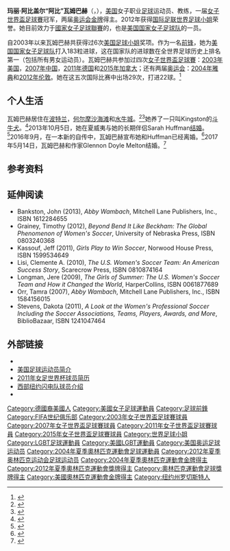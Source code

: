 {{noteTA
|G1=Football
|1=zh-hans:国际足联;zh-hk:國際足協;zh-tw:國際足總;
|2=zh-hans:罗切斯特; zh-hant:羅徹斯特;
|3=zh:水牛城; zh-hans:水牛城; zh-hant:水牛城; zh-cn:布法罗; zh-tw:水牛城;
}}
{{Infobox football biography
| name                = 阿比·瓦姆巴赫<br>Abby Wambach
| image               = [[File:Wambach-cropped.jpg|240px]]
| image_size          = 
| alt                 = 
| caption             = 2011年9月的瓦姆巴赫
| fullname            = Mary Abigail Wambach
| birth_date          = {{Birth date and age|1980|6|2|mf=y}}
| birth_place         = {{USA}}[[纽约州|纽约州]][[纽约州|纽约州]][[羅徹斯特_(紐約州)|罗切斯特]]
| height              = {{convert|5|ft|11|in|m|abbr=on}}
| position            = [[前鋒_(足球)|前锋]]
| currentclub         = {{link-en|西部纽约闪电队|Western New York Flash}}
| clubnumber          = 20
| youthyears1         = 1994–98
| youthclubs1         = 梅西女子中学队
| youthyears2         = 1995–97
| youthclubs2         = 罗切斯特精神队
| youthyears3         = 1998–2001
| youthclubs3         = 佛罗里达大学队
| years1              = 2002–03
| years2              = 2009–10
| years3              = 2011
| years4              = 2013–
| clubs1              = {{link-en|华盛顿自由队|Washington Freedom}}
| clubs2              = {{link-en|华盛顿自由队|Washington Freedom}}
| clubs3              = [[神奇傑克|神奇傑克]]
| clubs4              = {{link-en|西部纽约闪电队|Western New York Flash}}
| caps1               = 36
| caps2               = 39
| caps3               = 11
| caps4               = 13
| goals1              = 22
| goals2              = 21
| goals3              = 9
| goals4              = 10
| nationalyears1      = 2001–
| nationalteam1       = [[美国国家女子足球队|美国]]
| nationalcaps1       = 221
| nationalgoals1      = 167
| manageryears1       = 2011
| managerclubs1       = [[神奇傑克|神奇傑克]]（球员兼教练）
| medaltemplates      = 
| club-update         = 2013年7月20日
| nationalteam-update = 2014年5月10日
}}
{{MedalTableTop|width=280px}}
{{MedalCountry |{{USA}}}}
{{MedalSport|女子[[足球|足球]]}}
{{MedalCompetition|[[奥运会|奥运会]]}}
{{MedalGold| [[2004年夏季奥林匹克运动会|2004年雅典]] | [[2004夏季奥林匹克运动会女子足球比赛|队际]]}} 
{{MedalGold| [[2012年夏季奥林匹克运动会|2012年伦敦]] | [[2012夏季奥林匹克运动会女子足球比赛|队际]]}} 
{{MedalSport | [[女子世界盃足球賽|世界杯奖牌纪录]]}}
{{MedalGold | [[2015年女子世界盃足球賽|2015年加拿大]] | 队际}}
{{MedalSilver | [[2011年女子世界盃足球賽|2011年德国]] | 队际}}
{{MedalBronze | [[2003年女子世界盃足球賽|2003年美国]] | 队际}}
{{MedalBronze | [[2007年女子世界盃足球賽|2007年中国]] | 队际}}
{{MedalBottom}}
'''玛丽·阿比盖尔“阿比”瓦姆巴赫'''（{{lang-en|'''Mary Abigail "Abby" Wambach'''}}，{{bd|1980年|6月2日|catIdx=W}}），[[美国|美国]]女子职业[[足球|足球]]运动员、教练，一届[[女子世界盃足球賽|女子世界盃足球賽]]冠军，两届[[奥运会|奥运会]][[金牌|金牌]]得主。2012年获得[[國際足協世界足球先生|国际足联世界足球小姐]]荣誉。她目前效力于[[國家女子足球聯賽|國家女子足球聯賽]]的{{link-en|西部纽约闪电队|Western New York Flash}}，也是[[美国国家女子足球队|美国国家女子足球队]]的一员。

自2003年以来瓦姆巴赫共获得过6次[[美國足球年度最佳運動員|美国足球小姐]]奖项。作为一名[[前鋒_(足球)|前锋]]，她为[[美国国家女子足球队|美国国家女子足球队]]打入183粒进球，这在国家队的进球数在全世界足球历史上排名第一（包括所有男女运动员）。瓦姆巴赫共参加过四次[[女子世界盃足球賽|女子世界盃足球賽]]：[[2003年女子世界盃足球賽|2003年美国]]，[[2007年女子世界盃足球賽|2007年中国]]，[[2011年女子世界杯足球赛|2011年德国]]和[[2015年女子世界杯足球赛|2015年加拿大]]；还有两届[[夏季奥林匹克运动会足球比赛|奥运会]]：[[2004年夏季奧林匹克運動會女子足球比賽|2004年雅典]]和[[2012年夏季奧林匹克運動會女子足球比賽|2012年伦敦]]。她在这五次国际比赛中出场29次，打进22球。<ref name=fifaps_aw>{{cite web |url=http://www.fifa.com/worldfootball/statisticsandrecords/players/player=186483/index.html |title=FIFA Player Statistics: Abby Wambach |publisher=FIFA |accessdate=2011-07-17 |archive-date=2013-06-18 |archive-url=https://web.archive.org/web/20130618015107/http://www.fifa.com/worldfootball/statisticsandrecords/players/player=186483/index.html |dead-url=yes }}</ref>

==个人生活==
瓦姆巴赫居住在[[波特蘭_(俄勒岡州)|波特兰]]，[[何尔摩沙海滩_(加利福尼亚州)|何尔摩沙海滩]]和[[水牛城|水牛城]]。<ref>{{cite news|title=U.S. team star Abby Wambach leaves her Portland home to anchor New York NWSL club|url=http://www.oregonlive.com/portland-thorns/2013/01/us_team_star_abby_wambach_leav.html|date=2013-01-14|agency=Associated Press|accessdate=2013-05-21|work=The Oregonian|archive-date=2018-11-17|archive-url=https://web.archive.org/web/20181117055750/https://www.oregonlive.com/portland-thorns/2013/01/us_team_star_abby_wambach_leav.html|dead-url=no}}</ref><ref>{{cite web|last=Spear|first=Liz|title=Abby Wambach Struts Her Gold Medal|url=http://hermosabeach.patch.com/groups/summer/p/abby-wambach-struts-her-gold-medal|publisher=Hermosa Beach Patch|accessdate=2013-10-19|date=2012-08-15|archive-date=2013-10-19|archive-url=https://web.archive.org/web/20131019192557/http://hermosabeach.patch.com/groups/summer/p/abby-wambach-struts-her-gold-medal|dead-url=no}}</ref>她养了一只叫Kingston的[[斗牛犬|斗牛犬]]。<ref name=uss_bio>{{cite web|title=Abby Wambach |url=http://www.ussoccer.com/teams/wnt/w/abby-wambach.aspx |publisher=US Soccer |accessdate=2013-01-07 |deadurl=yes |archiveurl=https://web.archive.org/web/20130116142849/http://www.ussoccer.com/Teams/WNT/W/Abby-Wambach.aspx |archivedate=2013-01-16}}</ref>2013年10月5日，她在夏威夷与她的长期伴侣Sarah Huffman[[同性婚姻|结婚]]。<ref>{{cite web|title=Soccer Star Abby Wambach Marries|url=http://espn.go.com/espnw/news-commentary/article/9799986/abby-wambach-marries-longtime-partner-teammate-hawaii|publisher=ESPN|accessdate=2013-10-19|date=2013-10-09|archive-date=2016-03-06|archive-url=https://web.archive.org/web/20160306110644/http://espn.go.com/espnw/news-commentary/article/9799986/abby-wambach-marries-longtime-partner-teammate-hawaii|dead-url=no}}</ref>2016年9月，在一本新的自传中，瓦姆巴赫宣布她和Huffman已经离婚。<ref name="dcbio">{{cite news|title=Abby Wambach details drugs, alcohol use and divorce in her new book|url=http://www.democratandchronicle.com/story/news/2016/09/12/abby-wambach-reveals-drugs-alcohol-use-and-divorce-her-new-book/90263492/|publisher=Rochester Democrat & Chronicle|accessdate=2016-09-13|date=2016-09-12|archive-date=2019-07-13|archive-url=https://web.archive.org/web/20190713134107/https://www.democratandchronicle.com/story/news/2016/09/12/abby-wambach-reveals-drugs-alcohol-use-and-divorce-her-new-book/90263492/|dead-url=no}}</ref>2017年5月14日，瓦姆巴赫和作家Glennon Doyle Melton结婚。<ref>{{cite web|last1=Zucker|first1=Joseph|title=Former USWNT Star Abby Wambach Marries Blogger Glennon Doyle Melton|url=http://bleacherreport.com/articles/2709814-former-uswnt-star-abby-wambach-marries-blogger-glennon-doyle-melton|publisher=Bleacher Report|accessdate=2017-05-15|date=2017-05-15|archive-date=2019-06-26|archive-url=https://web.archive.org/web/20190626221852/https://bleacherreport.com/articles/2709814-former-uswnt-star-abby-wambach-marries-blogger-glennon-doyle-melton|dead-url=no}}</ref>

== 参考资料 ==
{{Reflist|2}}

== 延伸阅读 ==
* Bankston, John (2013), ''Abby Wambach'', Mitchell Lane Publishers, Inc., ISBN 1612284655
* Grainey, Timothy (2012), ''Beyond Bend It Like Beckham: The Global Phenomenon of Women's Soccer'', University of Nebraska Press, ISBN 0803240368
* Kassouf, Jeff (2011), ''Girls Play to Win Soccer'', Norwood House Press, ISBN 	1599534649
* Lisi, Clemente A. (2010), ''The U.S. Women's Soccer Team: An American Success Story'', Scarecrow Press, ISBN 0810874164
* Longman, Jere (2009), ''The Girls of Summer: The U.S. Women's Soccer Team and How it Changed the World'', HarperCollins, ISBN 0061877689
* Orr, Tamra (2007), ''Abby Wambach'', Mitchell Lane Publishers, Inc., ISBN 1584156015
* Stevens, Dakota (2011), ''A Look at the Women's Professional Soccer Including the Soccer Associations, Teams, Players, Awards, and More'', BiblioBazaar, ISBN 1241047464

== 外部链接 ==
{{commons category|Abby Wambach}}
* {{FIFA player|186483}}
* [https://web.archive.org/web/20130116142849/http://www.ussoccer.com/Teams/WNT/W/Abby-Wambach.aspx 美国足球运动员简介]
* [http://www.fifa.com/womensworldcup/players/player=186483/index.html 2011年女足世界杯球员简历] {{Wayback|url=http://www.fifa.com/womensworldcup/players/player=186483/index.html |date=20180615004642 }}
* [http://www.wnyflash.com/?template=template&form_id=47&page=roster.cfm 西部纽约闪电队球员介绍] {{Wayback|url=http://www.wnyflash.com/?template=template&form_id=47&page=roster.cfm |date=20160806231431 }}
*{{Twitter|abbywambach}}

{{Portal bar|足球|奥运会|人物}}

{{Authority control}}
{{DEFAULTSORT:Wambach, Abby}}
[[Category:德國裔美國人|Category:德國裔美國人]]
[[Category:美國女子足球運動員|Category:美國女子足球運動員]]
[[Category:足球前鋒|Category:足球前鋒]]
[[Category:FIFA世纪俱乐部|Category:FIFA世纪俱乐部]]
[[Category:2003年女子世界盃足球賽球員|Category:2003年女子世界盃足球賽球員]]
[[Category:2007年女子世界盃足球賽球員|Category:2007年女子世界盃足球賽球員]]
[[Category:2011年女子世界盃足球賽球員|Category:2011年女子世界盃足球賽球員]]
[[Category:2015年女子世界盃足球賽球員|Category:2015年女子世界盃足球賽球員]]
[[Category:世界足球小姐|Category:世界足球小姐]]
[[Category:LGBT足球運動員|Category:LGBT足球運動員]]
[[Category:美國LGBT運動員|Category:美國LGBT運動員]]
[[Category:美国奥运足球运动员|Category:美国奥运足球运动员]]
[[Category:2004年夏季奧林匹克運動會足球運動員|Category:2004年夏季奧林匹克運動會足球運動員]]
[[Category:2012年夏季奥林匹克运动会足球运动员|Category:2012年夏季奥林匹克运动会足球运动员]]
[[Category:2004年夏季奧林匹克運動會金牌得主|Category:2004年夏季奧林匹克運動會金牌得主]]
[[Category:2012年夏季奧林匹克運動會獎牌得主|Category:2012年夏季奧林匹克運動會獎牌得主]]
[[Category:奧林匹克運動會足球獎牌得主|Category:奧林匹克運動會足球獎牌得主]]
[[Category:美國奧林匹克運動會金牌得主|Category:美國奧林匹克運動會金牌得主]]
[[Category:纽约州罗切斯特人|Category:纽约州罗切斯特人]]